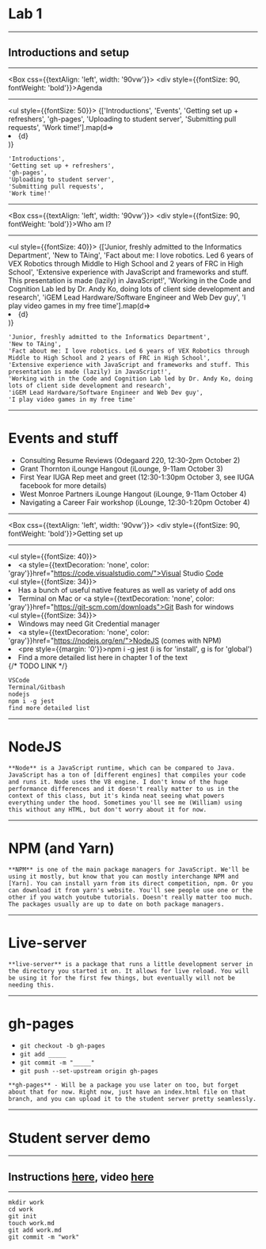
# Lab 1
--------
## Introductions and setup

---


<Box
    css={{textAlign: 'left', width: '90vw'}}>
    <div style={{fontSize: 90, fontWeight: 'bold'}}>Agenda</div>
    <hr />
    <ul style={{fontSize: 50}}>
        <Appear>
        {['Introductions',
        'Events',
        'Getting set up + refreshers',
        'gh-pages', 
        'Uploading to student server', 
        'Submitting pull requests', 
        'Work time!'].map(d=> <li key={d}>{d}</li>)}
        </Appear>
    </ul>
</Box>

```notes
'Introductions', 
'Getting set up + refreshers',
'gh-pages', 
'Uploading to student server', 
'Submitting pull requests', 
'Work time!'
```
---

<Box
    css={{textAlign: 'left', width: '90vw'}}>
    <div style={{fontSize: 90, fontWeight: 'bold'}}>Who am I?</div>
    <hr />
    <ul style={{fontSize: 40}}>
        <Appear>
        {['Junior, freshly admitted to the Informatics Department',
'New to TAing',
'Fact about me: I love robotics. Led 6 years of VEX Robotics through Middle to High School and 2 years of FRC in High School',
'Extensive experience with JavaScript and frameworks and stuff. This presentation is made (lazily) in JavaScript!',
'Working in the Code and Cognition Lab led by Dr. Andy Ko, doing lots of client side development and research',
'iGEM Lead Hardware/Software Engineer and Web Dev guy',
'I play video games in my free time'].map(d=> <li key={d}>{d}</li>)}
</Appear>
    </ul>
</Box>

```notes
'Junior, freshly admitted to the Informatics Department',
'New to TAing',
'Fact about me: I love robotics. Led 6 years of VEX Robotics through Middle to High School and 2 years of FRC in High School',
'Extensive experience with JavaScript and frameworks and stuff. This presentation is made (lazily) in JavaScript!',
'Working with in the Code and Cognition Lab led by Dr. Andy Ko, doing lots of client side development and research',
'iGEM Lead Hardware/Software Engineer and Web Dev guy',
'I play video games in my free time'
```
---

# Events and stuff

- Consulting Resume Reviews (Odegaard 220, 12:30-2pm October 2)
- Grant Thornton iLounge Hangout (iLounge, 9-11am October 3)
- First Year IUGA Rep meet and greet (12:30-1:30pm October 3, see IUGA facebook for more details)
- West Monroe Partners iLounge Hangout (iLounge, 9-11am October 4)
- Navigating a Career Fair workshop (iLounge, 12:30-1:20pm October 4)

---

<Box
    css={{textAlign: 'left', width: '90vw'}}>
    <div style={{fontSize: 90, fontWeight: 'bold'}}>Getting set up</div>
    <hr />
    <ul style={{fontSize: 40}}>
        <Appear>
        <li><a style={{textDecoration: 'none', color: 'gray'}}href="https://code.visualstudio.com/">Visual Studio <u>Code</u></a></li>
        <ul style={{fontSize: 34}}>
            <li>Has a bunch of useful native features as well as variety of add ons</li>
        </ul>
        <li>Terminal on Mac or <a style={{textDecoration: 'none', color: 'gray'}}href="https://git-scm.com/downloads">Git Bash</a> for windows </li>
        <ul style={{fontSize: 34}}>
            <li>Windows may need Git Credential manager</li>
        </ul>
        <li><a style={{textDecoration: 'none', color: 'gray'}}href="https://nodejs.org/en/">NodeJS</a> (comes with NPM)</li>
        <li><pre style={{margin: '0'}}>npm i -g jest</pre> (i is for 'install', g is for 'global')</li>
        <li>Find a more detailed list here in chapter 1 of the text</li> {/* TODO LINK */}
        </Appear>
    </ul>
</Box>

```notes
VSCode
Terminal/Gitbash
nodejs
npm i -g jest
find more detailed list
```
---

# NodeJS

```notes
**Node** is a JavaScript runtime, which can be compared to Java. JavaScript has a ton of [different engines] that compiles your code and runs it. Node uses the V8 engine. I don't know of the huge performance differences and it doesn't really matter to us in the context of this class, but it's kinda neat seeing what powers everything under the hood. Sometimes you'll see me (William) using this without any HTML, but don't worry about it for now.
```

---

# NPM (and Yarn)

```notes
**NPM** is one of the main package managers for JavaScript. We'll be using it mostly, but know that you can mostly interchange NPM and [Yarn]. You can install yarn from its direct competition, npm. Or you can download it from yarn's website. You'll see people use one or the other if you watch youtube tutorials. Doesn't really matter too much. The packages usually are up to date on both package managers.
```

---

# Live-server

```notes
**live-server** is a package that runs a little development server in the directory you started it on. It allows for live reload. You will be using it for the first few things, but eventually will not be needing this.
```

---

# gh-pages

* `git checkout -b gh-pages`
* `git add _____`
* `git commit -m "_____"`
* `git push --set-upstream origin gh-pages`

```notes
**gh-pages** - Will be a package you use later on too, but forget about that for now. Right now, just have an index.html file on that branch, and you can upload it to the student server pretty seamlessly.
```

---

# Student server demo
-----
## Instructions [here](https://github.com/info340d-au18/labsections/blob/master/lab1/lab1.md), video [here](https://www.youtube.com/watch?v=ArBbaJ4PnAQ)

---

```git
mkdir work
cd work
git init
touch work.md
git add work.md
git commit -m "work"
```
